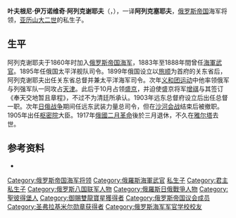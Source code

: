 {{expand|time=2016-05-24T13:58:45+00:00}}
{{refimprove|time=2016-05-24T13:58:45+00:00}}
{{Infobox Military Person
|name= 叶夫根尼·伊万诺维奇·阿列克谢耶夫
|birth_date= {{Birth date|1843|05|13}}
|death_date= {{Death date and age|1917|05|27|1843|05|13}}
|placeofbirth= {{flag|Russian Empire}}[[圣彼得堡|圣彼得堡]]
|placeofdeath= {{flagicon|Russia}} [[俄罗斯临时政府|俄羅斯]][[塔夫利省|塔夫利省]][[雅尔塔|雅尔塔]]
|image=[[File:Alexeev_E_I.jpg|250px]]
|caption=
|nickname=
|allegiance = {{flag|Russian Empire}}
|branch = {{flagicon|Russian Empire|naval}} [[俄罗斯帝国海军|俄罗斯帝国海军]]
|serviceyears=1859年至1904年
|rank=[[海军上将|海军上将]]
|commands=
|battles=[[日俄战争|日俄战争]]
|awards=
|laterwork=
|portrayedby=
}}
'''叶夫根尼·伊万诺维奇·阿列克谢耶夫'''（{{lang-ru|'''Евге́ний Ива́нович Алексе́ев'''}}，{{bd|1843年|5月13日|1917年|5月27日}}），一译'''阿列克塞耶夫'''，[[俄罗斯帝国|俄罗斯帝国]]海军将领，[[亚历山大二世_(俄国)|亚历山大二世]]的私生子。

==生平==
阿列克谢耶夫于1860年时加入[[俄罗斯帝国海军|俄罗斯帝国海军]]，1883年至1888年間曾任{{Link-fr|俄羅斯駐法國大使館|Ambassade de Russie en France}}[[海軍武官|海軍武官]]。1895年任俄国太平洋舰队司令。1899年俄国设立以[[旅顺|旅顺]]为首府的关东省后，阿列克谢耶夫出任关东省总督并兼太平洋海军司令。次年[[义和团运动|义和团运动]]中他率领俄军与列强军队一同攻占[[天津|天津]]。此后于10月占领[[盛京|盛京]]，并迫使盛京将军[[增祺|增祺]]与其签订《奉天交地暂且章程》，不过不为清廷所承认。1903年远东总督府设立后出任总督一职。次年[[日俄战争|日俄战争]]期间任远东武装力量总司令，但在[[沙河会战|沙河会战]]结束后被撤职。1905年出任[[枢密院|枢密院]]大臣。1917年[[俄國二月革命|俄國二月革命]]後於三月退休，不久在[[雅尔塔|雅尔塔]]去世。

== 参考资料 ==
*{{cite book|title=《中国近代史词典》|author=陈旭麓等主编|publisher=上海辞书出版社}}

{{关东州最高行政长官}}
{{俄罗斯人物小作品}}
{{DEFAULTSORT:Alekseyev, Yevgeni Ivanovich}}
[[Category:俄罗斯帝国海军将领|Category:俄罗斯帝国海军将领]]
[[Category:俄羅斯海軍武官|Category:俄羅斯海軍武官]]
[[Category:俄罗斯帝国君主儿子|私生子]]
[[Category:君主私生子|Category:君主私生子]]
[[Category:俄罗斯八国联军人物|Category:俄罗斯八国联军人物]]
[[Category:俄羅斯日俄戰爭人物|Category:俄羅斯日俄戰爭人物]]
[[Category:聖彼得堡人|Category:聖彼得堡人]]
[[Category:御賜雙龍寶星獲得者|Category:御賜雙龍寶星獲得者]]
[[Category:俄罗斯帝国议会成员|Category:俄罗斯帝国议会成员]]
[[Category:圣弗拉基米尔勋章获得者|Category:圣弗拉基米尔勋章获得者]]
[[Category:俄罗斯海军军官学校校友|Category:俄罗斯海军军官学校校友]]